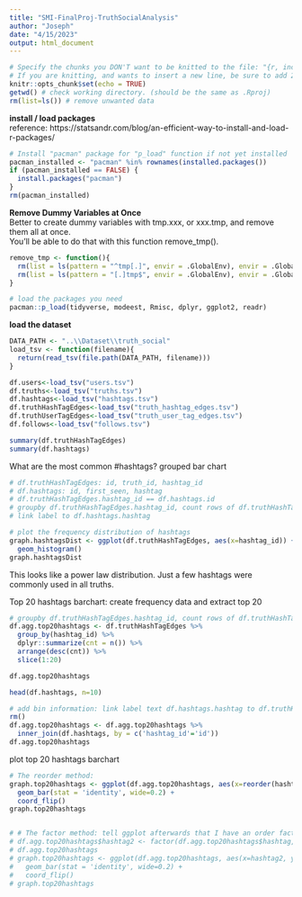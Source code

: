 ```yaml
---
title: "SMI-FinalProj-TruthSocialAnalysis"
author: "Joseph"
date: "4/15/2023"
output: html_document
---
```


```r
# Specify the chunks you DON'T want to be knitted to the file: "{r, include=FALSE}"
# If you are knitting, and wants to insert a new line, be sure to add 2 whitespaces at the end in the text.  
knitr::opts_chunk$set(echo = TRUE)
getwd() # check working directory. (should be the same as .Rproj)
rm(list=ls()) # remove unwanted data
```

**install / load packages**  
reference: https://statsandr.com/blog/an-efficient-way-to-install-and-load-r-packages/
```r
# Install "pacman" package for "p_load" function if not yet installed
pacman_installed <- "pacman" %in% rownames(installed.packages())
if (pacman_installed == FALSE) {
  install.packages("pacman")
}
rm(pacman_installed)
```

**Remove Dummy Variables at Once**  
Better to create dummy variables with tmp.xxx, or xxx.tmp, and remove them all at once.  
You'll be able to do that with this function remove_tmp().  
```r
remove_tmp <- function(){
  rm(list = ls(pattern = "^tmp[.]", envir = .GlobalEnv), envir = .GlobalEnv)
  rm(list = ls(pattern = "[.]tmp$", envir = .GlobalEnv), envir = .GlobalEnv)
}
```

```r
# load the packages you need
pacman::p_load(tidyverse, modeest, Rmisc, dplyr, ggplot2, readr)
```

**load the dataset**
```r
DATA_PATH <- "..\\Dataset\\truth_social"
load_tsv <- function(filename){
  return(read_tsv(file.path(DATA_PATH, filename)))
}
```

```r
df.users<-load_tsv("users.tsv")
df.truths<-load_tsv("truths.tsv")
df.hashtags<-load_tsv("hashtags.tsv")
df.truthHashTagEdges<-load_tsv("truth_hashtag_edges.tsv")
df.truthUserTagEdges<-load_tsv("truth_user_tag_edges.tsv")
df.follows<-load_tsv("follows.tsv")
```

```r
summary(df.truthHashTagEdges)
summary(df.hashtags)
```

What are the most common #hashtags? grouped bar chart
```r
# df.truthHashTagEdges: id, truth_id, hashtag_id
# df.hashtags: id, first_seen, hashtag
# df.truthHashTagEdges.hashtag_id == df.hashtags.id
# groupby df.truthHashTagEdges.hashtag_id, count rows of df.truthHashTagEdges
# link label to df.hashtags.hashtag

# plot the frequency distribution of hashtags
graph.hashtagsDist <- ggplot(df.truthHashTagEdges, aes(x=hashtag_id)) +
  geom_histogram()
graph.hashtagsDist
```
This looks like a power law distribution.  Just a few hashtags were commonly used in all truths.  


Top 20 hashtags barchart: 
create frequency data and extract top 20
```r
# groupby df.truthHashTagEdges.hashtag_id, count rows of df.truthHashTagEdges, get top20 counts hashtag_id, count
df.agg.top20hashtags <- df.truthHashTagEdges %>%
  group_by(hashtag_id) %>%
  dplyr::summarize(cnt = n()) %>%
  arrange(desc(cnt)) %>%
  slice(1:20)

df.agg.top20hashtags

```

```r
head(df.hashtags, n=10)
```

```r
# add bin information: link label text df.hashtags.hashtag to df.truthHashTagEdges.hashtag_id
rm()
df.agg.top20hashtags <- df.agg.top20hashtags %>%
  inner_join(df.hashtags, by = c('hashtag_id'='id'))
df.agg.top20hashtags
```

plot top 20 hashtags barchart
```r
# The reorder method: 
graph.top20hashtags <- ggplot(df.agg.top20hashtags, aes(x=reorder(hashtag, +cnt), y=cnt)) +
  geom_bar(stat = 'identity', wide=0.2) +
  coord_flip()
graph.top20hashtags


# # The factor method: tell ggplot afterwards that I have an order factor already
# df.agg.top20hashtags$hashtag2 <- factor(df.agg.top20hashtags$hashtag, levels = df.agg.top20hashtags$hashtag[order(df.agg.top20hashtags$cnt, decreasing = FALSE)])
# df.agg.top20hashtags
# graph.top20hashtags <- ggplot(df.agg.top20hashtags, aes(x=hashtag2, y=cnt)) +
#   geom_bar(stat = 'identity', wide=0.2) +
#   coord_flip()
# graph.top20hashtags
```






















